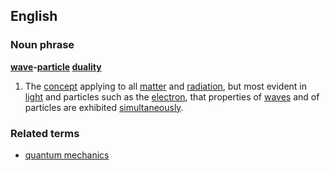 ==English==
===Noun phrase===
{{wikipedia}}
'''[[wave]]-[[particle]] [[duality]]'''
#The [[concept]] applying to all [[matter]] and [[radiation]], but most evident in [[light]] and particles such as the [[electron]], that properties of [[wave]]s and of particles are exhibited [[simultaneously]].

===Related terms===
*[[quantum mechanics]]
